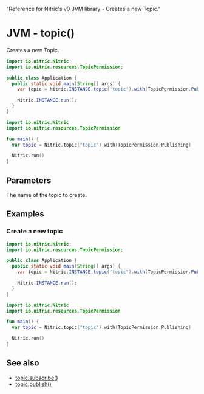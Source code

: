  "Reference for Nitric's v0 JVM library - Creates a new Topic."

# JVM - topic()

Creates a new Topic.

<CodeSwitcher>

```java
import io.nitric.Nitric;
import io.nitric.resources.TopicPermission;

public class Application {
  public static void main(String[] args) {
    var topic = Nitric.INSTANCE.topic("topic").with(TopicPermission.Publishing);

    Nitric.INSTANCE.run();
  }
}
```

```kotlin
import io.nitric.Nitric
import io.nitric.resources.TopicPermission

fun main() {
  var topic = Nitric.topic("topic").with(TopicPermission.Publishing)

  Nitric.run()
}
```

</CodeSwitcher>

## Parameters

<Properties>
  <Property name="name" required type="String">
    The name of the topic to create.
  </Property>
</Properties>

## Examples

### Create a new topic

<CodeSwitcher>

```java
import io.nitric.Nitric;
import io.nitric.resources.TopicPermission;

public class Application {
  public static void main(String[] args) {
    var topic = Nitric.INSTANCE.topic("topic").with(TopicPermission.Publishing);

    Nitric.INSTANCE.run();
  }
}
```

```kotlin
import io.nitric.Nitric
import io.nitric.resources.TopicPermission

fun main() {
  var topic = Nitric.topic("topic").with(TopicPermission.Publishing)

  Nitric.run()
}
```

</CodeSwitcher>

## See also

- [topic.subscribe()](./topic-subscribe)
- [topic.publish()](./topic-publish)
